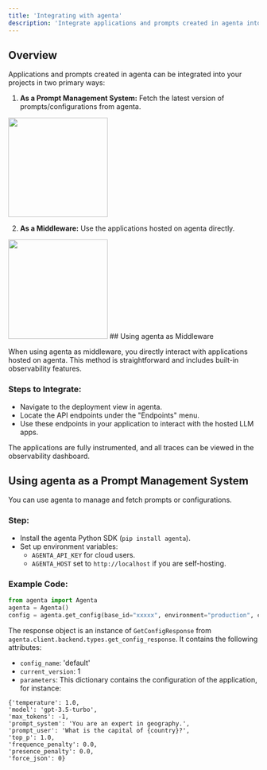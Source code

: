 ```yaml
---
title: 'Integrating with agenta'
description: 'Integrate applications and prompts created in agenta into your projects.'
---
```


## Overview

Applications and prompts created in agenta can be integrated into your projects in two primary ways:

1. **As a Prompt Management System:** Fetch the latest version of prompts/configurations from agenta.


<Frame>
<img height="200" src="/images/prompt_management/asapromptmanagement.png" />
</Frame>

2. **As a Middleware:** Use the applications hosted on agenta directly.

<Frame>
<img height="200" src="/images/prompt_management/asaproxy.png" />
</Frame>
## Using agenta as Middleware

When using agenta as middleware, you directly interact with applications hosted on agenta. This method is straightforward and includes built-in observability features.

### Steps to Integrate:

- Navigate to the deployment view in agenta.
- Locate the API endpoints under the "Endpoints" menu.
- Use these endpoints in your application to interact with the hosted LLM apps.

The applications are fully instrumented, and all traces can be viewed in the observability dashboard.

## Using agenta as a Prompt Management System

You can use agenta to manage and fetch prompts or configurations.

### Step:

- Install the agenta Python SDK (`pip install agenta`).
- Set up environment variables:
  - `AGENTA_API_KEY` for cloud users.
  - `AGENTA_HOST` set to `http://localhost` if you are self-hosting.

### Example Code:

```python
from agenta import Agenta
agenta = Agenta() 
config = agenta.get_config(base_id="xxxxx", environment="production", cache_timeout=200) # Fetches the configuration with caching
````
The response object is an instance of `GetConfigResponse` from `agenta.client.backend.types.get_config_response`. It contains the following attributes:
- `config_name`: 'default'
- `current_version`: 1
- `parameters`: This dictionary contains the configuration of the application, for instance:
```
{'temperature': 1.0,
'model': 'gpt-3.5-turbo',
'max_tokens': -1,
'prompt_system': 'You are an expert in geography.',
'prompt_user': 'What is the capital of {country}?',
'top_p': 1.0,
'frequence_penalty': 0.0,
'presence_penalty': 0.0,
'force_json': 0} 
```